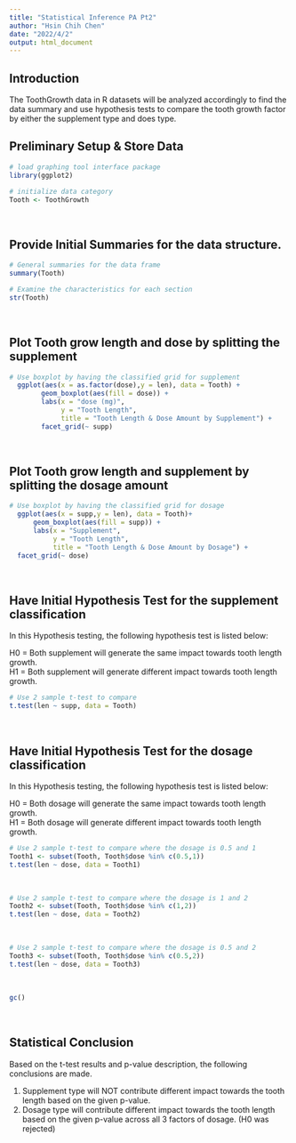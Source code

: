 ---
title: "Statistical Inference PA Pt2"
author: "Hsin Chih Chen"
date: "2022/4/2"
output: html_document
---

## Introduction

The ToothGrowth data in R datasets will be analyzed accordingly to find the data summary and use hypothesis tests to compare the tooth growth factor by either the supplement type and does type. </br>

## Preliminary Setup & Store Data

```{R Data Loading}
# load graphing tool interface package
library(ggplot2)

# initialize data category
Tooth <- ToothGrowth
```
</br>

## Provide Initial Summaries for the data structure.
```{R Initial Summary for Data Structure}
# General summaries for the data frame
summary(Tooth)

# Examine the characteristics for each section
str(Tooth)
```
</br>

## Plot Tooth grow length and dose by splitting the supplement
```{R Tool Growth by Supplement}
# Use boxplot by having the classified grid for supplement
  ggplot(aes(x = as.factor(dose),y = len), data = Tooth) +     
        geom_boxplot(aes(fill = dose)) + 
        labs(x = "dose (mg)", 
             y = "Tooth Length", 
             title = "Tooth Length & Dose Amount by Supplement") + 
        facet_grid(~ supp)
```
</br>

## Plot Tooth grow length and supplement by splitting the dosage amount
```{R Tool Growth by Dosage}
# Use boxplot by having the classified grid for dosage
  ggplot(aes(x = supp,y = len), data = Tooth)+ 
      geom_boxplot(aes(fill = supp)) + 
      labs(x = "Supplement", 
           y = "Tooth Length", 
           title = "Tooth Length & Dose Amount by Dosage") +
  facet_grid(~ dose)
```
</br>

## Have Initial Hypothesis Test for the supplement classification

In this Hypothesis testing, the following hypothesis test is listed below: </br>

H0 = Both supplement will generate the same impact towards tooth length growth. </br>
H1 = Both supplement will generate different impact towards tooth length growth. </br>

```{R T-Test Comparison}
# Use 2 sample t-test to compare
t.test(len ~ supp, data = Tooth)
```
</br>

## Have Initial Hypothesis Test for the dosage classification

In this Hypothesis testing, the following hypothesis test is listed below: </br>

H0 = Both dosage will generate the same impact towards tooth length growth. </br>
H1 = Both dosage will generate different impact towards tooth length growth. </br>

```{R T-Test via Dosage 0.5mg and 1mg}
# Use 2 sample t-test to compare where the dosage is 0.5 and 1
Tooth1 <- subset(Tooth, Tooth$dose %in% c(0.5,1))
t.test(len ~ dose, data = Tooth1)
```
</br>

```{R T-Test via Dosage 1mg and 2mg}
# Use 2 sample t-test to compare where the dosage is 1 and 2
Tooth2 <- subset(Tooth, Tooth$dose %in% c(1,2))
t.test(len ~ dose, data = Tooth2)
```
</br>

```{R T-Test via Dosage 0.5mg and 2mg}
# Use 2 sample t-test to compare where the dosage is 0.5 and 2
Tooth3 <- subset(Tooth, Tooth$dose %in% c(0.5,2))
t.test(len ~ dose, data = Tooth3)
```
</br>

```{R Clear Memory Output}
gc()
```
</br>
 
## Statistical Conclusion

Based on the t-test results and p-value description, the following conclusions are made. </br>

1. Supplement type will NOT contribute different impact towards the tooth length based on the given p-value.  </br>
2. Dosage type will contribute different impact towards the tooth length based on the given p-value across all 3 factors of dosage. (H0 was rejected) </br>
